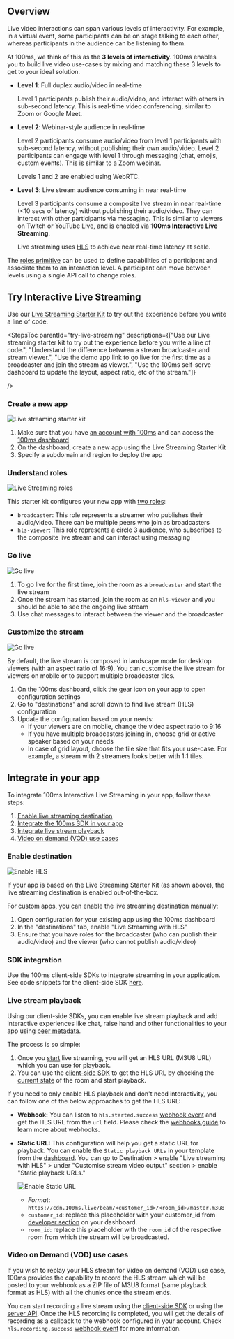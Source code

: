 ## Overview

Live video interactions can span various levels of interactivity. For example, in a virtual event, some participants can be on stage talking to each other, whereas participants in the audience can be listening to them.

At 100ms, we think of this as the **3 levels of interactivity**. 100ms enables you to build live video use-cases by mixing and matching these 3 levels to get to your ideal solution.

-   **Level 1**: Full duplex audio/video in real-time

    Level 1 participants publish their audio/video, and interact with others in sub-second latency. This is real-time video conferencing, similar to Zoom or Google Meet.

-   **Level 2**: Webinar-style audience in real-time

    Level 2 participants consume audio/video from level 1 participants with sub-second latency, without publishing their own audio/video. Level 2 participants can engage with level 1 through messaging (chat, emojis, custom events). This is similar to a Zoom webinar.

    Levels 1 and 2 are enabled using WebRTC.

-   **Level 3**: Live stream audience consuming in near real-time

    Level 3 participants consume a composite live stream in near real-time (\<10 secs of latency) without publishing their audio/video. They can interact with other participants via messaging. This is similar to viewers on Twitch or YouTube Live, and is enabled via **100ms Interactive Live Streaming**.

    Live streaming uses [HLS](https://www.100ms.live/blog/hls-101-beginners-guide) to achieve near real-time latency at scale.

The [roles primitive](/javascript/v2/foundation/templates-and-roles) can be used to define capabilities of a participant and associate them to an interaction level. A participant can move between levels using a single API call to change roles.

## Try Interactive Live Streaming

Use our [Live Streaming Starter Kit](https://www.100ms.live/marketplace/live-streaming-starter-kit) to try out the experience before you write a line of code.

<StepsToc
parentId="try-live-streaming"
descriptions={["Use our Live streaming starter kit to try out the experience before you write a line of code.", "Understand the difference between a stream broadcaster and stream viewer.", "Use the demo app link to go live for the first time as a broadcaster and join the stream as viewer.", "Use the 100ms self-serve dashboard to update the layout, aspect ratio, etc of the stream."]}

/>

<StepsContainer>

### Create a new app

![Live streaming starter kit](/docs/v2/live-streaming-starter-kit.png)

1. Make sure that you have [an account with 100ms](https://dashboard.100ms.live/register) and can access the [100ms dashboard](https://dashboard.100ms.live/)
1. On the dashboard, create a new app using the Live Streaming Starter Kit
1. Specify a subdomain and region to deploy the app

### Understand roles

![Live Streaming roles](/docs/v2/live-streaming-roles.png)

This starter kit configures your new app with [two roles](/javascript/v2/foundation/templates-and-roles):

-   `broadcaster`: This role represents a streamer who publishes their audio/video. There can be multiple peers who join as broadcasters
-   `hls-viewer`: This role represents a circle 3 audience, who subscribes to the composite live stream and can interact using messaging

### Go live

![Go live](/docs/v2/live-streaming-go-live.gif)

1. To go live for the first time, join the room as a `broadcaster` and start the live stream
2. Once the stream has started, join the room as an `hls-viewer` and you should be able to see the ongoing live stream
3. Use chat messages to interact between the viewer and the broadcaster

### Customize the stream

![Go live](/docs/v2/live-streaming-customise.png)

By default, the live stream is composed in landscape mode for desktop viewers (with an aspect ratio of 16:9). You can customise the live stream for viewers on mobile or to support multiple broadcaster tiles.

1. On the 100ms dashboard, click the gear icon on your app to open configuration settings
2. Go to "destinations" and scroll down to find live stream (HLS) configuration
3. Update the configuration based on your needs:
    - If your viewers are on mobile, change the video aspect ratio to 9:16
    - If you have multiple broadcasters joining in, choose grid or active speaker based on your needs
    - In case of grid layout, choose the tile size that fits your use-case. For example, a stream with 2 streamers looks better with 1:1 tiles.

</StepsContainer>

## Integrate in your app

To integrate 100ms Interactive Live Streaming in your app, follow these steps:

1. [Enable live streaming destination](#enable-destination)
2. [Integrate the 100ms SDK in your app](#sdk-integration)
3. [Integrate live stream playback](#live-stream-playback)
4. [Video on demand (VOD) use cases](#video-on-demand-vod-use-cases)

### Enable destination

![Enable HLS](/docs/v2/live-streaming-enable.gif)

If your app is based on the Live Streaming Starter Kit (as shown above), the live streaming destination is enabled out-of-the-box.

For custom apps, you can enable the live streaming destination manually:

1. Open configuration for your existing app using the 100ms dashboard
1. In the "destinations" tab, enable "Live Streaming with HLS"
1. Ensure that you have roles for the broadcaster (who can publish their audio/video) and the viewer (who cannot publish audio/video)

### SDK integration

Use the 100ms client-side SDKs to integrate streaming in your application. See code snippets for the client-side SDK [here](/javascript/v2/features/hls).

### Live stream playback

Using our client-side SDKs, you can enable live stream playback and add interactive experiences like chat, raise hand and other functionalities to your app using [peer metadata](/javascript/v2/advanced-features/peer-metadata).

The process is so simple:

1. Once you [start](#step-3-go-live) live streaming, you will get an HLS URL (M3U8 URL) which you can use for playback.
2. You can use the [client-side SDK](/javascript/v2/features/hls) to get the HLS URL by checking the [current state](/javascript/v2/features/hls#current-room-status) of the room and start playback.

If you need to only enable HLS playback and don't need interactivity, you can follow one of the below approaches to get the HLS URL:

-   **Webhook:** You can listen to `hls.started.success` [webhook event](/server-side/v2/introduction/webhook#hls-started-success) and get the HLS URL from the `url` field. Please check the [webhooks guide](/server-side/v2/introduction/webhook) to learn more about webhooks.
-   **Static URL:** This configuration will help you get a static URL for playback. You can enable the `Static playback URLs` in your template from the [dashboard](https://dashboard.100ms.live/dashboard). You can go to Destination > enable "Live streaming with HLS" > under "Customise stream video output" section > enable "Static playback URLs."

    ![Enable Static URL](/docs/v2/enable-static-url.png)

    -   _Format_: `https://cdn.100ms.live/beam/<customer_id>/<room_id>/master.m3u8`
    -   `customer_id`: replace this placeholder with your customer_id from [developer section](https://dashboard.100ms.live/developer) on your dashboard.
    -   `room_id`: replace this placeholder with the `room_id` of the respective room from which the stream will be broadcasted.

### Video on Demand (VOD) use cases

If you wish to replay your HLS stream for Video on demand (VOD) use case, 100ms provides the capability to record the HLS stream which will be posted to your webhook as a ZIP file of M3U8 format (same playback format as HLS) with all the chunks once the stream ends.

You can start recording a live stream using the [client-side SDK](/javascript/v2/features/hls) or using the [server API](/server-side/v2/Destinations/rtmp-streaming-and-browser-recording#start-streaming-recording). Once the HLS recording is completed, you will get the details of recording as a callback to the webhook configured in your account. Check `hls.recording.success` [webhook event](/server-side/v2/introduction/webhook#hls-recording-success) for more information.
